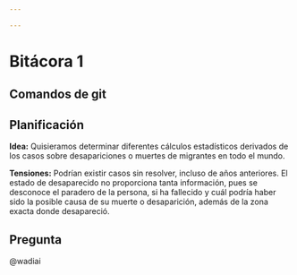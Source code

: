 ```yaml
---

---
```


# Bitácora 1

## Comandos de git

## Planificación

**Idea:** Quisieramos determinar diferentes cálculos estadísticos derivados de los casos sobre desapariciones o muertes de migrantes en todo el mundo.

**Tensiones:** Podrían existir casos sin resolver, incluso de años anteriores. El estado de desaparecido no proporciona tanta información, pues se desconoce el paradero de la persona, si ha fallecido y cuál podría haber sido la posible causa de su muerte o desaparición, además de la zona exacta donde desapareció.

## Pregunta

@wadiai
